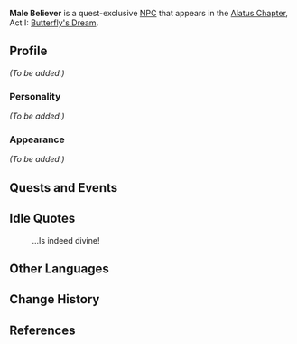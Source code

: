 {{Meta
<!-- Remove this template after adding the missing info -->
|missing_NPC_profile  = yes
}}
{{Character Infobox
|image            = NPC Male Believer.png
|type             = Quest NPC
|region           = Liyue
|voiceEN          = [https://www.alanleevo.com/ Alan Lee]<ref>Twitter: [https://twitter.com/AlanLeeVO/status/1359721847361732608 EN VA Self Announcement]</ref>
}}
'''Male Believer''' is a quest-exclusive [[NPC]] that appears in the [[Alatus Chapter]], Act I: [[Butterfly's Dream]].
<!--
==Location==
<gallery>
NPC Location Male Believer.png|Male Believer's location
NPC Location Male Believer Context.png|Additional context
</gallery>
-->
==Profile==
''(To be added.)''

===Personality===
''(To be added.)''

===Appearance===
''(To be added.)''

==Quests and Events==
{{Quests and Events}}

==Idle Quotes==
{{Dialogue start}}
: {{DIcon|Idle}} ...Is indeed divine!
{{Dialogue end}}

==Other Languages==
{{Other Languages
|default_hidden = 1
|en      = Male Believer
|zhs     = 男性信众
|zhs_rm  = Nánxìng Xìnzhòng
|zht     = 男性信眾
|zht_rm  = Nánxìng Xìnzhòng
|ja      = 男性信者
|ja_rm   = Dansei Shinja
|ko      = 남성 신도
|ko_rm   = Namseong Sindo
|es      = Hombre creyente
|fr      = Fidèle
|ru      = Верующий мужчина
|th      = ผู้ศรัทธาชาย
|th_rm   = Phu Sattha Chai
|vi      = Tín Đồ Nam
|de      = Anbeter
|id      = Pria Beriman
|pt      = Homem Crente
|tr      = İnançlı Adam
|it      = Credente
}}

==Change History==
{{Change History|1.3}}

==References==
{{Reflist}}